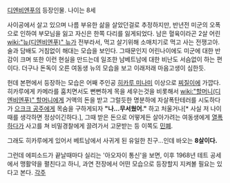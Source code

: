 [[디엔비엔푸]]의 등장인물. 나이는 8세

사이공에서 살고 있으며 나름 부유한 삶을 살았던걸로 추정하지만, 반년전 미군의 오폭으로 인하여 부모님을 잃고 자신은 한쪽 다리를 잃게되었다. 남은 혈육이라곤 2살 어린 [[wiki:"뉴(디엔비엔푸)" 뉴]]가 전부라서, 먹고 살기위해 소매치기로 먹고 사는 전쟁고아. 술과 담배도 거침없이 해대는 모습을 보인다. 그때문인지 어린나이에도 미군에 대한 반감이 크며 또한 이런 현실을 만드는데 일조한 남베트남에 대한 비난도 서슴없이 하는 편이다. 더구나 돈독이 오른 여동생 뉴의 모습을 보고 이래저래 마음고생이 심한듯.

헌데 본편에서 등장하는 모습은 어째 주인공 [[히카루 미나미]] 이상으로 [[찌질이]]에 가깝다. 히카루에게 카메라를 훔치면서도 뻔뻔하게 목을 세우는것을 비롯해서 [[wiki:"할머니(디엔비엔푸)" 할머니]]에게 거액의 돈을 받고 그럴듯한 명분하에 자살폭탄테러를 시도하다가 [[으크크 공주]]에게 목숨을 구하게되자 '''"나...무서웠어."''' 하고 처울거나[* 사실 저 나이때를 생각하면 정상이긴하다.], 그때 받은 돈으로 어떻게든 살아가려는 여동생에게 [[열폭]]하다가 사고를 쳐 비밀경찰에게 끌려가서 고문받는 등 이쪽도 [[민폐]].

그래도 히카루에게 있어서 베트남에서 사귀게 된 유일한 친구...인데 바오는 '''8살이다.'''

그런데 에피소드가 끝날때마다 실리는 '아오자이 통신'을 보면, 이후 1968년 테트 공세에서 맹활약을 펼친다고 하니, 과연 전장에서 어떤 모습으로 등장할지 지켜볼 필요는 있다고 본다.
[[각주]]

